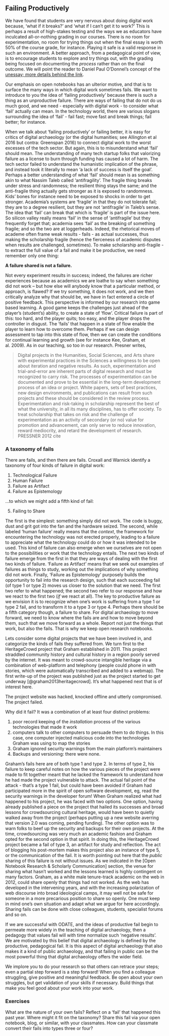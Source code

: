 ## Failing Productively

We have found that students are very nervous about doing digital work because, 'what if it breaks?' and 'what if I can't get it to work?' This is perhaps a result of high-stakes testing and the ways we as educators have inculcated all-or-nothing grading in our courses. There is no room for experimentation, no room for trying things out when the final essay is worth 50% of the course grade, for instance. Playing it safe is a valid response in such an environment. A better approach, from a pedagogical point of view, is to encourage students to explore and try things out, with the grading being focused on documenting the _process_ rather than on the final outcome. We will point the reader to Daniel Paul O'Donnel's concept of the [unessay; more details behind the link](http://people.uleth.ca/~daniel.odonnell/Teaching/the-unessay).

Our emphasis on open notebooks has an ulterior motive, and that is to surface the many ways in which digital work sometimes fails. We want to introduce to you the idea of 'failing productively' because there is such a thing as an unproductive failure. There are ways of failing that do not do us much good, and we need - especially with digital work - to consider what 'fail' actually can mean. In the technology world, there are various slogans surrounding the idea of 'fail' - fail fast; move fast and break things; fail better; for instance.

When we talk about 'failing productively' or failing better, it is easy for critics of digital archaeology (or the digital humanities; see Allington et al 2016 but contra: Greenspan 2016) to connect digital work to the worst excesses of the tech sector. But again, this is to misunderstand what 'fail' should mean. The understanding of many tech startup folks that valorizing failure as a license to burn through funding has caused a lot of harm. The tech sector failed to understand the humanistic implication of the phrase, and instead took it literally to mean 'a lack of success is itself the goal'. 
Perhaps a better understanding of what 'fail' should mean is as something akin to what Nassim Taleb called 'antifragility'. The fragile thing breaks under stress and randomness; the resilient thing stays the same; and the anti-fragile thing actually gets stronger as it is exposed to randomness. Kids' bones for instance need to be exposed to shocks in order to get stronger. Academia's systems are 'fragile' in that they do not tolerate fail; they are to a degree resilient, but they are not 'antifragile' in Taleb's sense. The idea that 'fail' can break that which is 'fragile' is part of the issue here. So silicon valley really means 'fail' in the sense of 'antifragile' but they frequently forget that; academia sees 'fail' as the breaking of something fragile; and so the two are at loggerheads. Indeed, the rhetorical moves of academe often frame weak results - fails - as actual successes, thus making the scholarship fragile (hence the fierceness of academic disputes when results are challenged, sometimes). To make scholarship anti-fragile - to extract the full value of a fail and make it be productive, we need remember only one thing:

**A failure shared is not a failure.**

Not every experiment results in success; indeed, the failures are richer experiences because as academics we are loathe to say when something did not work – but how else will anybody know that a particular method, or approach, is flawed? If we try something, it does not work, and we then critically analyze why that should be, we have in fact entered a circle of positive feedback. This perspective is informed by our research into game based learning. A good game keeps the challenges just ahead of the player’s (student’s) ability, to create a state of ‘flow’. Critical failure is part of this: too hard, and the player quits; too easy, and the player drops the controller in disgust. The ‘fails’ that happen in a state of flow enable the player to learn how to overcome them. Perhaps if we can design assessment to tap into this state of flow, then we can create the conditions for continual learning and growth (see for instance Kee, Graham, et al. 2009). As in our teaching, so too in our research. Presner writes,

> Digital projects in the Humanities, Social Sciences, and Arts share with experimental practices in the Sciences a willingness to be open about iteration and negative results. As such, experimentation and trial-and-error are inherent parts of digital research and must be recognized to carry risk. The processes of experimentation can be documented and prove to be essential in the long-term development process of an idea or project. White papers, sets of best practices, new design environments, and publications can result from such projects and these should be considered in the review process. Experimentation and risk-taking in scholarship represent the best of what the university, in all its many disciplines, has to offer society. To treat scholarship that takes on risk and the challenge of experimentation as an activity of secondary (or no) value for promotion and advancement, can only serve to reduce innovation, reward mediocrity, and retard the development of research. PRESSNER 2012 cite

### A taxonomy of fails

There are fails, and then there are fails. Croxall and Warnick identify a taxonomy of four kinds of failure in digital work:

1. Technological Failure
2. Human Failure
3. Failure as Artifact
4. Failure as Epistemology

...to which we might add a fifth kind of fail:

5. Failing to Share

The first is the simplest: something simply did not work. The code is buggy, dust and grit got into the fan and the hardware seized. The second, while labeled 'human failure' really means that the _context_, the framework for encountering the technology was not erected properly, leading to a failure to appreciate what the technology could do or how it was intended to be used. This kind of failure can also emerge when we ourselves are not open to the possibilities or work that the technology entails. The next two kinds of failure emerge from the first in that they are ways of dealing with the first two kinds of failure. 'Failure as Artifact' means that we seek out examples of failures as things to study, working out the implications of why something did not work. Finally, 'Failure as Epistemology' purposely builds the opportunity to fail into the research design, such that each succeeding fail (of type 1 or type 2) moves us closer to the solution that we need. The first two refer to what happened; the second two refer to our response and how we react to the first two (*if* we react at all). The key to productive failure as we envision it is to recognize when one's work is suffering from a type 1 or type 2 fail, and to transform it to a type 3 or type 4. Perhaps there should be a fifth category though, a failure to share. For digital archaeology to move forward, we need to know where the fails are and how to move beyond them, such that we move forward as a whole. Report not just the things that work, but also the fails. That is why we keep open research notebooks.

Lets consider some digital projects that we have been involved in, and categorize the kinds of fails they suffered from. We turn first to the HeritageCrowd project that Graham established in 2011. This project straddled community history and cultural history in a region poorly served by the internet. It was meant to crowd-source intangible heritage via a combination of web-platform and telephony (people could phone in with stories, which were automatically transcribed and added to a webmap). The first write-up of the project was published just as the project started to get underway [@graham2013heritagecrowd]. It's what happened next that is of interest here.

The project website was hacked, knocked offline and utterly compromised. The project failed.

Why did it fail? It was a combination of at least four distinct problems:

1. poor record keeping of the _installation_ process of the various technologies that made it work
2. computers talk to other computers to persuade them to do things. In this case, one computer injected malicious code into the technologies Graham was using to map the stories
3. Graham ignored security warnings from the main platform's maintainers
4. Backups and versioning: there were none.

Graham's fails here are of both type 1 and type 2. In terms of type 2, his failure to keep careful notes on how the various pieces of the project were made to fit together meant that he lacked the framework to understand how he had made the project vulnerable to attack. The actual fail point of the attack - that's a type 1 fail, but could have been avoided if Graham had participated more in the spirit of open software development, eg, read the security warnings in the developer forum! When Graham realized what had happened to his project, he was faced with two options. One option, having already published a piece on the project that hailed its successes and broad lessons for crowdsourcing cultural heritage, would have been to quietly walked away from the project (perhaps putting up a new website averring that version 2.0 was coming, pending funding). The other option was to warn folks to beef up the security and backups for their own projects. At the time, crowdsourcing was very much an academic fashion and Graham opted for the second option in that spirit. In doing this, the HeritageCrowd project became a fail of type 3, an artifact for study and reflection. The act of blogging his post-mortem makes this project also an instance of type 5, or the communication of the fail. It is worth pointing out here that the _public_ sharing of this failure is not without issues. As we indicated in the [Open Notebook Research & Scholarly Communication] section, the venue for sharing what hasn't worked and the lessons learned is highly contingent on many factors. Graham, as a white male tenure-track academic on the web in 2012, could share openly that things had not worked. As the web has developed in the intervening years, and with the increasing polarization of web discourse into broad ideological camps, it may well not be safe for someone in a more precarious position to share so openly. One must keep in mind one's own situation and adapt what we argue for here accordingly. Sharing fails can be done with close colleagues, students, specialist forums and so on. 

If we are successful with ODATE, and the ideas of productive fail begin to permeate more widely in the teaching of digital archaeology, then a pedagogy that values fail will with time normalize such 'negative results'. We are motivated by this belief that digital archaeology is defined by the productive, pedagogical fail. It is this aspect of digital archaeology that also makes it a kind of public archaeology, and that failing in public can be the most powerful thing that digital archaeology offers the wider field.

We implore you to do your research so that others can retrace your steps; even a partial step forward is a step forward! When you find a colleague struggling, give positive and meaningful feedback. Be open about your own struggles, but get validation of your skills if necessary. Build things that make you feel good about your work into your work.

### Exercises

What are the nature of your own fails? Reflect on a ‘fail’ that happened this past year. Where might it fit on the taxonomy? Share this fail via your open notebook, blog, or similar, with your classmates. How can your classmate convert their fails into types three or four?
